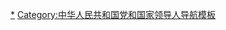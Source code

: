 {{Navbox
|name = 周永康
|title = [[周永康]]
|listclass = hlist
|state = {{{state<includeonly>|autocollapse</includeonly>}}}
|image = [[File:Zhou_Yongkang.jpg|120px|周永康（2006年7月27日）]]
|above = [[周永康案]]

|group1 = 家族成员
|list1 =
* 周阿学
** 外祖父
* 王彩宝
** 外祖母
* 周义生
** 父亲
*周秀金
** 母亲
*{{colortext|[[王淑华]]|border=black}}
** 元配
* [[贾晓烨]]
** 续弦
* [[周玲英]]
** 弟媳
* [[周滨]]
** 长子
* [[黄婉]]
** 长媳
* [[周涵]]
** 次子
* [[黄渝生]]
** 亲家公
* [[詹敏利]]
** 亲家母

|group2 = 升迁支持 
|list2  =
* [[唐克]]
** [[中华人民共和国石油工业部|石油工业部]]
* [[曾庆红]]
** [[石油帮]]
* [[江泽民]]
** [[江泽民派系|上海帮]]

|group3 = 嫡系人马
|list3  = 
* [[李东生 (1955年)|李东生]]
* [[吴永文]]
* [[李崇禧]]
* [[李春城]]
* [[李华林]]
* [[沈定成]]
* [[梁克]]
* [[冀文林]]
* [[周本顺]]
* [[蒋洁敏]]
* [[郭永祥]]
* [[薄启亮]]
* [[余刚 (政治人物)|余刚]]
* [[谭力]]
* [[张越 (官员)|张越]]
* [[孟宏伟]]

|group4 = 相关人物
|list4  = 
* {{colortext|[[刘汉 (四川商人)|刘汉]]|border=black}}
* [[叶迎春]]
* [[沈冰]]
* [[白恩培]]
* [[曹永正]]
* [[王建平]]

|group5 = 相关事件
|list5 =
*[[维稳]]
* [[王淑华|前妻之死]]
* [[薄熙来事件]]
** [[王立军事件]]
* [[2013年中石油腐败案|中石油腐败案]]
* [[刘汉案]]
** [[袁宝璟|袁宝璟案]]
*[[對中國共產黨摘取法輪功學員及良心犯器官的指控|被指控主導摘取法輪功器官]]

|belowstyle = text-align: center;
|below = 
}}<noinclude>

{{Collapsible option |state = autocollapse}}

[[Category:周永康|*]]
[[Category:中华人民共和国党和国家领导人导航模板]]
</noinclude>